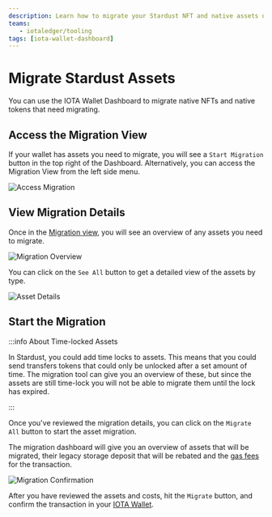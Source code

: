 ```yaml
---
description: Learn how to migrate your Stardust NFT and native assets using the IOTA Wallet Dashboard.
teams:
   - iotaledger/tooling
tags: [iota-wallet-dashboard]
---
```


# Migrate Stardust Assets

You can use the IOTA Wallet Dashboard to migrate native NFTs and
native tokens that need migrating. 


## Access the Migration View

If your wallet has assets you need to migrate, you will see a `Start Migration` button in the top right of the
Dashboard. 
Alternatively, you can access the Migration View from the left side menu.

   ![Access Migration](/img/about-iota/iota-wallet-dashboard/how-to/migration/access-migration.png)

## View Migration Details

Once in the [Migration view](#access-migration-view), you will see an overview of any assets you need to migrate. 

   ![Migration Overview](/img/about-iota/iota-wallet-dashboard/how-to/migration/see-all.png)

You can click on the `See All` button to get a detailed view of the assets by type.

   ![Asset Details](/img/about-iota/iota-wallet-dashboard/how-to/migration/migration-details.png)

## Start the Migration

:::info About Time-locked Assets

In Stardust, you could add time locks to assets. This means that you could send transfers tokens that could only be
unlocked after a set amount of time. The migration tool can give you an overview of these, but since the assets are
still time-lock you will not be able to migrate them until the lock has expired.

:::

Once you've reviewed the migration details, you can click on the `Migrate All` button to start the asset migration.

The migration dashboard will give you an overview of assets that will be migrated, their legacy storage deposit that
will be rebated and the [gas fees](../../tokenomics/gas-in-iota.mdx) for the transaction.

   ![Migration Confirmation](/img/about-iota/iota-wallet-dashboard/how-to/migration/migration-confirmation.png)

After you have reviewed the assets and costs, hit the `Migrate` button, and confirm the transaction in your [IOTA Wallet](../../iota-wallet/getting-started.mdx).

